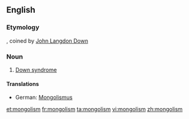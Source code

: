==English==
===Etymology===
{{suffix|Mongol|ism}}, coined by [[:w:John Langdon Down|John Langdon Down]]

===Noun===
{{wikipedia|Down syndrome}}
{{en-noun|-}}

# [[Down syndrome]]

====Translations====
{{trans-top|Down syndrome}}
*German: [[Mongolismus]] {{m}} {{qualifier|dated}}
{{trans-mid}}
{{trans-bottom}}

[[et:mongolism]]
[[fr:mongolism]]
[[ta:mongolism]]
[[vi:mongolism]]
[[zh:mongolism]]